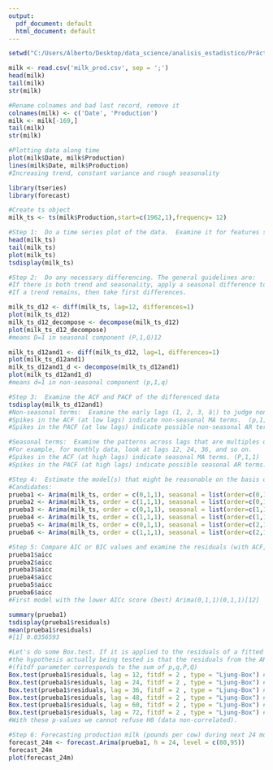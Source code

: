 ---
output:
  pdf_document: default
  html_document: default
---
```{r}
setwd("C:/Users/Alberto/Desktop/data_science/analisis_estadistico/Prácticas 2 y 3")
```

```{r}
milk <- read.csv('milk_prod.csv', sep = ';')
head(milk)
tail(milk)
str(milk)
```
```{r}
#Rename colnames and bad last record, remove it
colnames(milk) <- c('Date', 'Production')
milk <- milk[-169,]
tail(milk)
str(milk)
```
```{r}
#Plotting data along time
plot(milk$Date, milk$Production)
lines(milk$Date, milk$Production)
#Increasing trend, constant variance and rough seasonality
```
```{r}
library(tseries)
library(forecast) 

#Create ts object
milk_ts <- ts(milk$Production,start=c(1962,1),frequency= 12)
```

```{r}
#Step 1:  Do a time series plot of the data.  Examine it for features such as trend and seasonality.  
head(milk_ts)
tail(milk_ts)
plot(milk_ts) 
tsdisplay(milk_ts)
```
```{r}
#Step 2:  Do any necessary differencing. The general guidelines are:
#If there is both trend and seasonality, apply a seasonal difference to the data and then re-evaluate the trend.  
#If a trend remains, then take first differences. 

milk_ts_d12 <- diff(milk_ts, lag=12, differences=1)
plot(milk_ts_d12)
milk_ts_d12_decompose <- decompose(milk_ts_d12)
plot(milk_ts_d12_decompose) 
#means D=1 in seasonal component (P,1,Q)12
```
```{r}
milk_ts_d12and1 <- diff(milk_ts_d12, lag=1, differences=1)
plot(milk_ts_d12and1)
milk_ts_d12and1_d <- decompose(milk_ts_d12and1)
plot(milk_ts_d12and1_d)
#means d=1 in non-seasonal component (p,1,q)
```
```{r}
#Step 3:  Examine the ACF and PACF of the differenced data
tsdisplay(milk_ts_d12and1)
#Non-seasonal terms:  Examine the early lags (1, 2, 3, â¦) to judge non-seasonal terms.  
#Spikes in the ACF (at low lags) indicate non-seasonal MA terms.  (p,1,1)
#Spikes in the PACF (at low lags) indicate possible non-seasonal AR terms. (0,1,1) o (1,1,1)

#Seasonal terms:  Examine the patterns across lags that are multiples of S.
#For example, for monthly data, look at lags 12, 24, 36, and so on.  
#Spikes in the ACF (at high lags) indicate seasonal MA terms. (P,1,1)
#Spikes in the PACF (at high lags) indicate possible seasonal AR terms. (0,1,1), (1,1,1), even (2,1,1)
```
```{r}
#Step 4:  Estimate the model(s) that might be reasonable on the basis of Step 3. 
#Candidates:
prueba1 <- Arima(milk_ts, order = c(0,1,1), seasonal = list(order=c(0,1,1)))
prueba2 <- Arima(milk_ts, order = c(1,1,1), seasonal = list(order=c(0,1,1)))
prueba3 <- Arima(milk_ts, order = c(0,1,1), seasonal = list(order=c(1,1,1)))
prueba4 <- Arima(milk_ts, order = c(1,1,1), seasonal = list(order=c(1,1,1)))
prueba5 <- Arima(milk_ts, order = c(0,1,1), seasonal = list(order=c(2,1,1)))
prueba6 <- Arima(milk_ts, order = c(1,1,1), seasonal = list(order=c(2,1,1)))
```

```{r}
#Step 5: Compare AIC or BIC values and examine the residuals (with ACF, Box-Pierce...). 
prueba1$aicc
prueba2$aicc
prueba3$aicc
prueba4$aicc
prueba5$aicc
prueba6$aicc
#First model with the lower AICc score (best) Arima(0,1,1)(0,1,1)[12]
```
```{r}
summary(prueba1)
tsdisplay(prueba1$residuals)
mean(prueba1$residuals)
#[1] 0.0356593
```
```{r}
#Let's do some Box.test. If it is applied to the residuals of a fitted ARIMA model, not the original series, 
#the hypothesis actually being tested is that the residuals from the ARIMA model have no autocorrelation.
#(fitdf parameter corresponds to the sum of p,q,P,Q)
Box.test(prueba1$residuals, lag = 12, fitdf = 2 , type = "Ljung-Box") #p-value = 0.423
Box.test(prueba1$residuals, lag = 24, fitdf = 2 , type = "Ljung-Box") #p-value = 0.7466
Box.test(prueba1$residuals, lag = 36, fitdf = 2 , type = "Ljung-Box") #p-value = 0.9622
Box.test(prueba1$residuals, lag = 48, fitdf = 2 , type = "Ljung-Box") #p-value = 0.9081
Box.test(prueba1$residuals, lag = 60, fitdf = 2 , type = "Ljung-Box") #p-value = 0.8379
Box.test(prueba1$residuals, lag = 72, fitdf = 2 , type = "Ljung-Box") #p-value = 0.9629
#With these p-values we cannot refuse H0 (data non-correlated).
```
```{r}
#Step 6: Forecasting production milk (pounds per cow) during next 24 months
forecast_24m <- forecast.Arima(prueba1, h = 24, level = c(80,95))
forecast_24m
plot(forecast_24m)
```






















